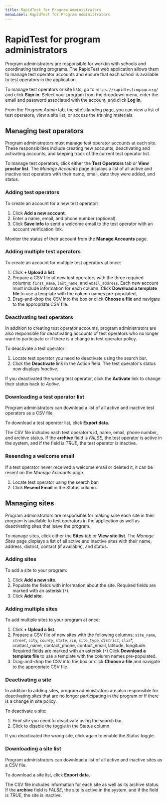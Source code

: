 ```yaml
---
title: RapidTest for Program Administrators
menuLabel: RapidTest for Program Administrators
---
```


# RapidTest for program administrators

Program administrators are responsible for worktin with schools and coordinating testing programs. The RapidTest web application allows them to manage test operator accounts and ensure that each school is available to test operators in the application.

To manage test operators or site lists, go to `https://rapidtestingapp.org/` and click **Sign in**. Select your program from the dropdown menu, enter the email and password associated with the account, and click **Log In**.

From the _Program Admin_ tab, the site's landing page, you can view a list of test operators, view a site list, or access the training materials.

## Managing test operators

Program administrators must manage test operator accounts at each site. These responsiblities include creating new accounts, deactivating and activating accounts, and keeping track of the current test operator list.

To manage test operators, click either the **Test Operators** tab or **View proctor list**. The _Manage Accounts_ page displays a list of all active and inactive test operators with their name, email, date they were added, and status.

### Adding test operators

To create an account for a new test operator:

1. Click **Add a new account**.
2. Enter a name, email, and phone number (optional).
3. Click **Save Info** to send a welcome email to the test operator with an account verification link.

Monitor the status of their account from the **Manage Accounts** page.

### Adding multiple test operators

To create an account for multiple test operators at once:

1. Click **+ Upload a list**.
2. Prepare a CSV file of new test operators with the three required columns: `first_name`, `last_name`, and `email_address`. Each new account must include information for each column. Click **Download a template file** to use a template with the column names pre-populated.
3. Drag-and-drop the CSV into the box or click **Choose a file** and navigate to the appropriate CSV file.

### Deactivating test operators

In addition to creating test operator accounts, program administrators are also responsible for deactivating accounts of test operators who no longer want to participate or if there is a change in test operator policy.

To deactivate a test operator:

1. Locate test operator you need to deactivate using the search bar.
2. Click the **Deactivate** link in the Action field. The test operator's status now displays _Inactive_.

If you deactivated the wrong test operator, click the **Activate** link to change their status back to _Active_.

### Downloading a test operator list

Program administrators can download a list of all active and inactive test operators as a CSV file.

To download a test operator list, click **Export data**.

The CSV file includes each test operator's id, name, email, phone number, and archive status. If the **archive** field is _FALSE_, the test operator is active in the system, and if the field is _TRUE_, the test operator is inactive.

### Resending a welcome email

If a test operator never received a welcome email or deleted it, it can be resent on the _Manage Accounts_ page.

1. Locate test operator using the search bar.
2. Click **Resend Email** in the Status column.

## Managing sites

Program administrators are responsible for making sure each site in their program is available to test operators in the application as well as deactivating sites that leave the program.

To manage sites, click either the **Sites** tab or **View site list**. The _Manage Sites_ page displays a list of all active and inactive sites with their name, address, district, contact (if available), and status.

### Adding sites

To add a site to your program:

1. Click **Add a new site**.
2. Populate the fields with information about the site. Required fields are marked with an asterisk (`*`).
3. Click **Add site**.

### Adding multiple sites

To add multiple sites to your program at once:

1. Click **+ Upload a list**.
2. Prepare a CSV file of new sites with the following columns: `site_name`*, `street`*, `city`*, `county`*, `state`*, `zip`*, `site_type`*, `district`*, `clia`*, contact_name, contact_phone, contact_email, latitude, longitude. Required fields are marked with an asterisk (`*`) Click **Download a template file** to use a template with the column names pre-populated.
3. Drag-and-drop the CSV into the box or click **Choose a file** and navigate to the appropriate CSV file.

### Deactivating a site

In addition to adding sites, program administrators are also responsible for deactivating sites that are no longer participating in the program or if there is a change in site policy.

To deactivate a site:

1. Find site you need to deactivate using the search bar.
2. Click to disable the toggle in the Status column.

If you deactivated the wrong site, click again to enable the Status toggle.

### Downloading a site list

Program administrators can download a list of all active and inactive sites as a CSV file.

To download a site list, click **Export data**.

The CSV file includes information for each site as well as its archive status. If the **archive** field is _FALSE_, the site is active in the system, and if the field is _TRUE_, the site is inactive.
